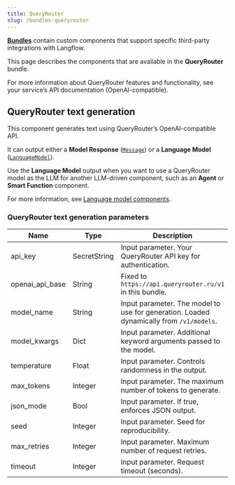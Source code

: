 ```yaml
---
title: QueryRouter
slug: /bundles-queryrouter
---
```



<Icon name="Blocks" aria-hidden="true" /> [**Bundles**](/components-bundle-components) contain custom components that support specific third-party integrations with Langflow.

This page describes the components that are available in the **QueryRouter** bundle.

For more information about QueryRouter features and functionality, see your service’s API documentation (OpenAI-compatible).

## QueryRouter text generation

This component generates text using QueryRouter’s OpenAI-compatible API.

It can output either a **Model Response** ([`Message`](/data-types#message)) or a **Language Model** ([`LanguageModel`](/data-types#languagemodel)).

Use the **Language Model** output when you want to use a QueryRouter model as the LLM for another LLM-driven component, such as an **Agent** or **Smart Function** component.

For more information, see [Language model components](/components-models).

### QueryRouter text generation parameters

<PartialParams />

| Name | Type | Description |
|------|------|-------------|
| api_key | SecretString | Input parameter. Your QueryRouter API key for authentication. |
| openai_api_base | String | Fixed to `https://api.queryrouter.ru/v1` in this bundle. |
| model_name | String | Input parameter. The model to use for generation. Loaded dynamically from `/v1/models`. |
| model_kwargs | Dict | Input parameter. Additional keyword arguments passed to the model. |
| temperature | Float | Input parameter. Controls randomness in the output. |
| max_tokens | Integer | Input parameter. The maximum number of tokens to generate. |
| json_mode | Bool | Input parameter. If true, enforces JSON output. |
| seed | Integer | Input parameter. Seed for reproducibility. |
| max_retries | Integer | Input parameter. Maximum number of request retries. |
| timeout | Integer | Input parameter. Request timeout (seconds). |
